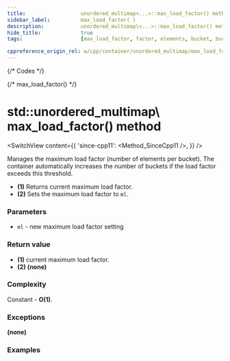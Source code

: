 ```yaml
---
title:					unordered_multimap<...>::max_load_factor() method
sidebar_label:			max_load_factor( )
description:			unordered_multimap\<...>::max_load_factor() method C++ documentation
hide_title:				true
tags:					[max_load_factor, factor, elements, bucket, buckets]

cppreference_origin_rel: w/cpp/container/unordered_multimap/max_load_factor
---
```



{/* Codes */}

{/* max_load_factor() */}

# std::unordered_multimap\ max_load_factor() method

<SwitchView content={{
	'since-cpp11': <Method_SinceCpp11 />,
}} />

Manages the maximum load factor (number of elements per bucket).
The container automatically increases the number of buckets if the load factor exceeds this threshold.

 - **(1)** Returns current maximum load factor.
 - **(2)** Sets the maximum load factor to `ml`.

### Parameters

 - `ml` - new maximum load factor setting

### Return value

 - **(1)** current maximum load factor.
 - **(2)** **(none)**

### Complexity

Constant - **O(1)**.

### Exceptions

**(none)**

### Examples

<ImproveSection />
